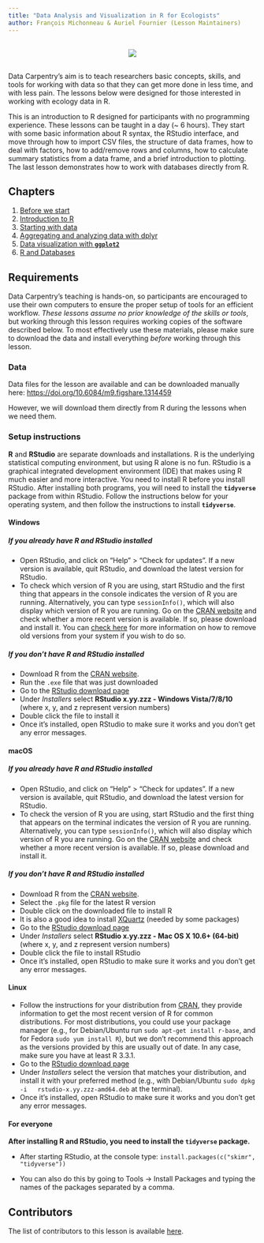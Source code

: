 ```yaml
---
title: "Data Analysis and Visualization in R for Ecologists"
author: François Michonneau & Auriel Fournier (Lesson Maintainers)
---
```


<p></p>

<div style="text-align: center; margin-top: 30px; margin-bottom: 30px;">
![](./img/DC-logo-vision.png)
</div>

<p></p>


Data Carpentry's aim is to teach researchers basic concepts, skills,
and tools for working with data so that they can get more done in less
time, and with less pain. The lessons below were designed for those interested
in working with ecology data in R.

This is an introduction to R designed for participants with no programming
experience. These lessons can be taught in a day (~ 6 hours). They start with
some basic information about R syntax, the RStudio interface, and move through
how to import CSV files, the structure of data frames, how to deal with factors,
how to add/remove rows and columns, how to calculate summary statistics from a
data frame, and a brief introduction to plotting. The last lesson demonstrates
how to work with databases directly from R.


## Chapters

1. [Before we start](00-before-we-start.html)
2. [Introduction to R](01-intro-to-r.html)
3. [Starting with data](02-starting-with-data.html)
4. [Aggregating and analyzing data with dplyr](03-dplyr.html)
5. [Data visualization with **`ggplot2`**](04-visualization-ggplot2.html)
6. [R and Databases](05-r-and-databases.html)



## Requirements

Data Carpentry's teaching is hands-on, so participants are encouraged to use
their own computers to ensure the proper setup of tools for an efficient
workflow.  *These lessons assume no prior knowledge of the skills or tools*, but
working through this lesson requires working copies of the software described
below.  To most effectively use these materials, please make sure to download
the data and install everything *before* working through this lesson.

### Data

Data files for the lesson are available and can be downloaded manually here: <https://doi.org/10.6084/m9.figshare.1314459>

However, we will download them directly from R during the lessons when we need
them.

### Setup instructions

**R** and **RStudio** are separate downloads and installations. R is the
underlying statistical computing environment, but using R alone is no
fun. RStudio is a graphical integrated development environment (IDE) that makes
using R much easier and more interactive. You need to install R before you
install RStudio. After installing both programs, you will need to install the
**`tidyverse`** package from within RStudio. Follow the instructions below for
your operating system, and then follow the instructions to install
**`tidyverse`**.

#### Windows

##### If you already have R and RStudio installed

* Open RStudio, and click on "Help" > "Check for updates". If a new version is
	available, quit RStudio, and download the latest version for RStudio.
* To check which version of R you are using, start RStudio and the first thing
  that appears in the console indicates the version of R you are
  running. Alternatively, you can type `sessionInfo()`, which will also display
  which version of R you are running. Go on
  the [CRAN website](https://cran.r-project.org/bin/windows/base/) and check
  whether a more recent version is available. If so, please download and install
  it. You can [check here](https://cran.r-project.org/bin/windows/base/rw-FAQ.html#How-do-I-UNinstall-R_003f) for
  more information on how to remove old versions from your system if you wish to do so.

##### If you don't have R and RStudio installed

* Download R from
  the [CRAN website](https://cran.r-project.org/bin/windows/base/release.htm).
* Run the `.exe` file that was just downloaded
* Go to the [RStudio download page](https://www.rstudio.com/products/rstudio/download/#download)
* Under *Installers* select **RStudio x.yy.zzz - Windows
  Vista/7/8/10** (where x, y, and z represent version numbers)
* Double click the file to install it
* Once it's installed, open RStudio to make sure it works and you don't get any
  error messages.


#### macOS

##### If you already have R and RStudio installed

* Open RStudio, and click on "Help" > "Check for updates". If a new version is
	available, quit RStudio, and download the latest version for RStudio.
* To check the version of R you are using, start RStudio and the first thing
  that appears on the terminal indicates the version of R you are running. Alternatively, you can type `sessionInfo()`, which will also display which version of R you are running. Go on
  the [CRAN website](https://cran.r-project.org/bin/macosx/) and check
  whether a more recent version is available. If so, please download and install
  it.

##### If you don't have R and RStudio installed

* Download R from
  the [CRAN website](https://cran.r-project.org/bin/macosx/).
* Select the `.pkg` file for the latest R version
* Double click on the downloaded file to install R
* It is also a good idea to install [XQuartz](https://www.xquartz.org/) (needed
  by some packages)
* Go to the [RStudio download page](https://www.rstudio.com/products/rstudio/download/#download)
* Under *Installers* select **RStudio x.yy.zzz - Mac OS X 10.6+ (64-bit)**
  (where x, y, and z represent version numbers)
* Double click the file to install RStudio
* Once it's installed, open RStudio to make sure it works and you don't get any
  error messages.


#### Linux

* Follow the instructions for your distribution
  from [CRAN](https://cloud.r-project.org/bin/linux), they provide information
  to get the most recent version of R for common distributions. For most
  distributions, you could use your package manager (e.g., for Debian/Ubuntu run
  `sudo apt-get install r-base`, and for Fedora `sudo yum install R`), but we
  don't recommend this approach as the versions provided by this are
  usually out of date. In any case, make sure you have at least R 3.3.1.
* Go to the
  [RStudio download page](https://www.rstudio.com/products/rstudio/download/#download)
* Under *Installers* select the version that matches your distribution, and
  install it with your preferred method (e.g., with Debian/Ubuntu `sudo dpkg -i
  rstudio-x.yy.zzz-amd64.deb` at the terminal).
* Once it's installed, open RStudio to make sure it works and you don't get any
  error messages.


#### For everyone

**After installing R and RStudio, you need to install the `tidyverse` package.**

* After starting RStudio, at the console type:
  `install.packages(c("skimr", "tidyverse"))`

* You can also do this by going to Tools -> Install Packages and typing the names of the packages separated by a comma.

## Contributors

The list of contributors to this lesson is available [here](http://datacarpentry.org/R-ecology-lesson/CITATION).
